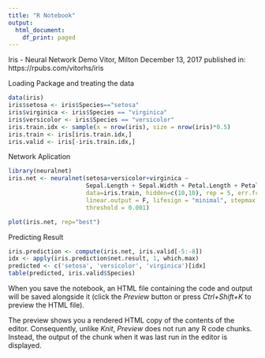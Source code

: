 ```yaml
---
title: "R Notebook"
output:
  html_document:
    df_print: paged
---
```

Iris - Neural Network Demo
Vitor, Milton
December 13, 2017
published in: https://rpubs.com/vitorhs/iris

Loading Package and treating the data

```r
data(iris)
iris$setosa <- iris$Species=="setosa"
iris$virginica <- iris$Species == "virginica"
iris$versicolor <- iris$Species == "versicolor"
iris.train.idx <- sample(x = nrow(iris), size = nrow(iris)*0.5)
iris.train <- iris[iris.train.idx,]
iris.valid <- iris[-iris.train.idx,]
```

Network Aplication

```r
library(neuralnet)
iris.net <- neuralnet(setosa+versicolor+virginica ~ 
                      Sepal.Length + Sepal.Width + Petal.Length + Petal.Width, 
                      data=iris.train, hidden=c(10,10), rep = 5, err.fct = "ce", 
                      linear.output = F, lifesign = "minimal", stepmax = 1000000,
                      threshold = 0.001)
```


```r
plot(iris.net, rep="best")

```

Predicting Result

```r
iris.prediction <- compute(iris.net, iris.valid[-5:-8])
idx <- apply(iris.prediction$net.result, 1, which.max)
predicted <- c('setosa', 'versicolor', 'virginica')[idx]
table(predicted, iris.valid$Species)
```

When you save the notebook, an HTML file containing the code and output will be saved alongside it (click the *Preview* button or press *Ctrl+Shift+K* to preview the HTML file).

The preview shows you a rendered HTML copy of the contents of the editor. Consequently, unlike *Knit*, *Preview* does not run any R code chunks. Instead, the output of the chunk when it was last run in the editor is displayed.
